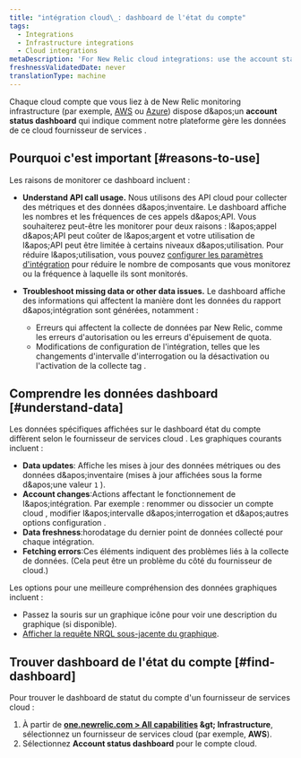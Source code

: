 ```yaml
---
title: "intégration cloud\_: dashboard de l'état du compte"
tags:
  - Integrations
  - Infrastructure integrations
  - Cloud integrations
metaDescription: 'For New Relic cloud integrations: use the account status dashboard to understand how your cloud service is using APIs and transmitting data.'
freshnessValidatedDate: never
translationType: machine
---
```


Chaque cloud compte que vous liez à de New Relic monitoring infrastructure (par exemple, [AWS](/docs/integrations/amazon-integrations/get-started/connect-aws-infrastructure) ou [Azure](/docs/integrations/microsoft-azure-integrations/getting-started/introduction-azure-monitoring-integrations)) dispose d&amp;apos;un <DNT>**account status dashboard**</DNT> qui indique comment notre plateforme gère les données de ce cloud fournisseur de services .

## Pourquoi c&apos;est important [#reasons-to-use]

Les raisons de monitorer ce dashboard incluent :

* <DNT>**Understand API call usage.**</DNT> Nous utilisons des API cloud pour collecter des métriques et des données d&amp;apos;inventaire. Le dashboard affiche les nombres et les fréquences de ces appels d&amp;apos;API. Vous souhaiterez peut-être les monitorer pour deux raisons : l&amp;apos;appel d&amp;apos;API peut coûter de l&amp;apos;argent et votre utilisation de l&amp;apos;API peut être limitée à certains niveaux d&amp;apos;utilisation. Pour réduire l&amp;apos;utilisation, vous pouvez [configurer les paramètres d&apos;intégration](/docs/integrations/new-relic-integrations/getting-started/configure-polling-frequency-data-collection-cloud-integrations) pour réduire le nombre de composants que vous monitorez ou la fréquence à laquelle ils sont monitorés.

* <DNT>**Troubleshoot missing data or other data issues.**</DNT> Le dashboard affiche des informations qui affectent la manière dont les données du rapport d&amp;apos;intégration sont générées, notamment :

  * Erreurs qui affectent la collecte de données par New Relic, comme les erreurs d&apos;autorisation ou les erreurs d&apos;épuisement de quota.
  * Modifications de configuration de l&apos;intégration, telles que les changements d&apos;intervalle d&apos;interrogation ou la désactivation ou l&apos;activation de la collecte tag .

## Comprendre les données dashboard [#understand-data]

Les données spécifiques affichées sur le dashboard état du compte diffèrent selon le fournisseur de services cloud . Les graphiques courants incluent :

* <DNT>**Data updates**</DNT>: Affiche les mises à jour des données métriques ou des données d&amp;apos;inventaire (mises à jour affichées sous la forme d&amp;apos;une valeur `1` ).
* <DNT>**Account changes**</DNT>:Actions affectant le fonctionnement de l&amp;apos;intégration. Par exemple : renommer ou dissocier un compte cloud , modifier l&amp;apos;intervalle d&amp;apos;interrogation et d&amp;apos;autres options configuration .
* <DNT>**Data freshness**</DNT>:horodatage du dernier point de données collecté pour chaque intégration.
* <DNT>**Fetching errors**</DNT>:Ces éléments indiquent des problèmes liés à la collecte de données. (Cela peut être un problème du côté du fournisseur de cloud.)

Les options pour une meilleure compréhension des données graphiques incluent :

* Passez la souris sur un graphique <Icon name="fe-help-circle" /> icône pour voir une description du graphique (si disponible).
* [Afficher la requête NRQL sous-jacente du graphique](/docs/new-relic-solutions/new-relic-one/introduction-new-relic-platform).

## Trouver dashboard de l&apos;état du compte [#find-dashboard]

Pour trouver le dashboard de statut du compte d&apos;un fournisseur de services cloud :

1. À partir de <DNT>**[one.newrelic.com &gt; All capabilities](https://one.newrelic.com/all-capabilities) &amp;gt; Infrastructure**</DNT>, sélectionnez un fournisseur de services cloud (par exemple, <DNT>**AWS**</DNT>).
2. Sélectionnez <DNT>**Account status dashboard**</DNT> pour le compte cloud.